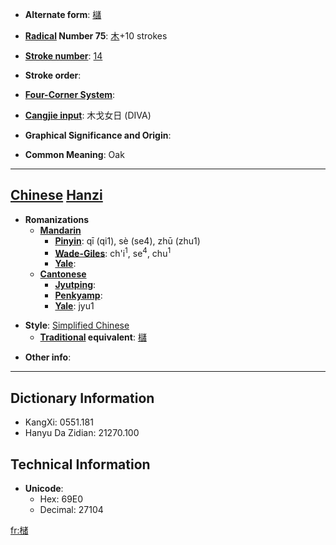 * '''Alternate form''': [[櫧]]

* '''[[Wiktionary:Chinese radical index| Radical]] Number 75''': [[Wiktionary:Chinese radical index 木|木]]+10 strokes

* '''[[Wiktionary:Chinese total strokes index|Stroke number]]''': [[Wiktionary:Chinese total strokes index 14|14]]

* '''Stroke order''': 

* '''[[Wiktionary:Chinese four corner index|Four-Corner System]]''': 

* '''[[Wiktionary:Chinese Cangjie index|Cangjie input]]''': 木戈女日 (DIVA)

* '''Graphical Significance and Origin''': 

* '''Common Meaning''': Oak

----

== [[Chinese]] [[Hanzi]] ==

* '''Romanizations'''
** '''[[Mandarin]]'''
*** '''[[Pinyin]]''': qī (qi1), sè (se4), zhū (zhu1)
*** '''[[Wade-Giles]]''': ch'i<sup>1</sup>, se<sup>4</sup>, chu<sup>1</sup>
*** '''[[Yale]]''': 
** '''[[Cantonese]]'''
*** '''[[Jyutping]]''':
*** '''[[Penkyamp]]''': 
*** '''[[Yale]]''': jyu1

* '''Style''': [[Simplified Chinese]] 
** '''[[Traditional Chinese|Traditional]] equivalent''': [[櫧]]

* '''Other info''': 

----

== Dictionary Information ==

* KangXi: 0551.181
* Hanyu Da Zidian: 21270.100

== Technical Information ==

* '''Unicode''':
** Hex: 69E0
** Decimal: 27104

[[fr:槠]]